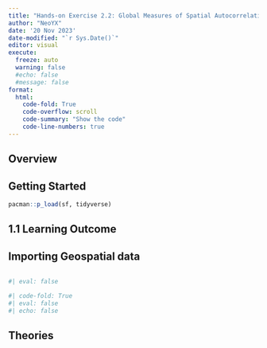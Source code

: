 ```yaml
---
title: "Hands-on Exercise 2.2: Global Measures of Spatial Autocorrelation"
author: "NeoYX"
date: '20 Nov 2023'
date-modified: "`r Sys.Date()`"
editor: visual
execute: 
  freeze: auto
  warning: false
  #echo: false
  #message: false
format: 
  html:
    code-fold: True
    code-overflow: scroll
    code-summary: "Show the code"
    code-line-numbers: true
---
```


## Overview

## Getting Started

```r
pacman::p_load(sf, tidyverse)
```

## 1.1 Learning Outcome

## Importing Geospatial data

```r

```

```r
#| eval: false

```

```r
#| code-fold: True
#| eval: false
#| echo: false
```

## Theories

### 
